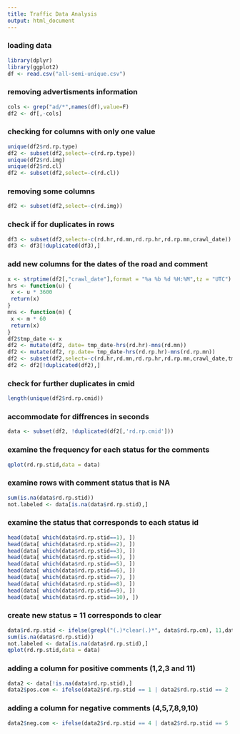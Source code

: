```yaml
---
title: Traffic Data Analysis
output: html_document
---
```



### loading data
```r
library(dplyr)
library(ggplot2)
df <- read.csv("all-semi-unique.csv")

```
### removing advertisments information
```r
cols <- grep("ad/*",names(df),value=F)
df2 <- df[,-cols]
```
### checking for columns with only one value
```r
unique(df2$rd.rp.type)
df2 <- subset(df2,select=-c(rd.rp.type))
unique(df2$rd.img)
unique(df2$rd.cl)
df2 <- subset(df2,select=-c(rd.cl))
```
### removing some columns
```r
df2 <- subset(df2,select=-c(rd.img))
```
### check if for duplicates in rows
```r
df3 <- subset(df2,select=-c(rd.hr,rd.mn,rd.rp.hr,rd.rp.mn,crawl_date))
df3 <- df3[!duplicated(df3),]
```
### add new columns for the dates of the road and comment
```r
x <- strptime(df2[,"crawl_date"],format = "%a %b %d %H:%M",tz = "UTC")
hrs <- function(u) {
 x <- u * 3600
 return(x)
}
mns <- function(m) {
 x <- m * 60
 return(x)
}
df2$tmp_date <- x
df2 <- mutate(df2, date= tmp_date-hrs(rd.hr)-mns(rd.mn))
df2 <- mutate(df2, rp.date= tmp_date-hrs(rd.rp.hr)-mns(rd.rp.mn))
df2 <- subset(df2,select=-c(rd.hr,rd.mn,rd.rp.hr,rd.rp.mn,crawl_date,tmp_date))
df2 <- df2[!duplicated(df2),]
```
### check for further duplicates in cmid
```r
length(unique(df2$rd.rp.cmid))
```
### accommodate for diffrences in seconds
```r
data <- subset(df2, !duplicated(df2[,'rd.rp.cmid']))
```
### examine the frequency for each status for the comments 
```r
qplot(rd.rp.stid,data = data)
```

### examine rows with comment status that is NA
```r
sum(is.na(data$rd.rp.stid))
not.labeled <- data[is.na(data$rd.rp.stid),]
```

### examine the status  that corresponds to each status id
```r
head(data[ which(data$rd.rp.stid==1), ])
head(data[ which(data$rd.rp.stid==2), ])
head(data[ which(data$rd.rp.stid==3), ])
head(data[ which(data$rd.rp.stid==4), ])
head(data[ which(data$rd.rp.stid==5), ])
head(data[ which(data$rd.rp.stid==6), ])
head(data[ which(data$rd.rp.stid==7), ])
head(data[ which(data$rd.rp.stid==8), ])
head(data[ which(data$rd.rp.stid==9), ])
head(data[ which(data$rd.rp.stid==10), ])
```
### create new status = 11 corresponds to clear
```r
data$rd.rp.stid <- ifelse(grepl("(.)*clear(.)*", data$rd.rp.cm), 11,data$rd.rp.stid)
sum(is.na(data$rd.rp.stid))
not.labeled <- data[is.na(data$rd.rp.stid),]
qplot(rd.rp.stid,data = data)
```

### adding a column for positive comments (1,2,3 and 11)
```r
data2 <- data[!is.na(data$rd.rp.stid),]
data2$pos.com <- ifelse(data2$rd.rp.stid == 1 | data2$rd.rp.stid == 2 | data2$rd.rp.stid == 3 | data2$rd.rp.stid == 11 , 1,0)
```
### adding a column for negative comments (4,5,7,8,9,10)
```r
data2$neg.com <- ifelse(data2$rd.rp.stid == 4 | data2$rd.rp.stid == 5 | data2$rd.rp.stid == 7 | data2$rd.rp.stid == 8 | data2$rd.rp.stid == 9 | data2$rd.rp.stid == 10 , 1,0)
```